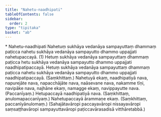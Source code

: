 ```yaml
---
title: "Nahetu-naadhipati"
tableOfContents: false
sidebar:
  order: 2
type: "tipitaka"
basket: "ab"
---
```



<DynamicBreadcrumb />

<Paragraph type="center">
* Nahetu-naadhipati
</Paragraph>

<Division number="71">

<Paragraph number="118">
Nahetuṃ sukhāya vedanāya sampayuttaṃ dhammaṃ paṭicca nahetu sukhāya vedanāya sampayutto dhammo uppajjati nahetupaccayā. (1)
</Paragraph>

</Division>
<Division number="72">

<Paragraph number="119">
Hetuṃ sukhāya vedanāya sampayuttaṃ dhammaṃ paṭicca hetu sukhāya vedanāya sampayutto dhammo uppajjati naadhipatipaccayā. Hetuṃ sukhāya vedanāya sampayuttaṃ dhammaṃ paṭicca nahetu sukhāya vedanāya sampayutto dhammo uppajjati naadhipatipaccayā. (Saṃkhittaṃ.)
</Paragraph>

</Division>
<Division number="73">

<Paragraph number="120">
Nahetuyā ekaṃ, naadhipatiyā nava, napurejāte nava, napacchājāte nava, naāsevane nava, nakamme tīṇi, navipāke nava, najhāne ekaṃ, namagge ekaṃ, navippayutte nava. (Paccanīyaṃ.)
</Paragraph>

<Paragraph number="121">
Hetupaccayā naadhipatiyā nava. (Saṃkhittaṃ, anulomapaccanīyaṃ.)
</Paragraph>

<Paragraph number="122">
Nahetupaccayā ārammaṇe ekaṃ. (Saṃkhittaṃ, paccanīyānulomaṃ.)
</Paragraph>

<Paragraph number="123">
(Sahajātavāropi paccayavāropi nissayavāropi saṃsaṭṭhavāropi sampayuttavāropi paṭiccavārasadisā vitthāretabbā.)
</Paragraph>
</Division>